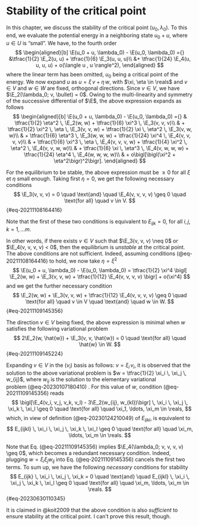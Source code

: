 # Stability of the critical point {#sec-20230630103238}

In this chapter, we discuss the stability of the critical point $(u_0, \lambda_0)$. To this end, we evaluate the potential energy in a neighboring state $u_0 + u$, where $u \in U$ is “small”. We have, to the fourth order
$$
\begin{aligned}[b]
\E(u_0 + u, \lambda_0) - \E(u_0, \lambda_0)
={} &\tfrac{1}{2} \E_2(u, u) + \tfrac{1}{6} \E_3(u, u, u)\\
&+ \tfrac{1}{24} \E_4(u, u, u, u) + o(\langle u , u \rangle^2),
\end{aligned}
$$
where the linear term has been omitted, $u_0$ being a critical point of the energy. We now expand $u$ as $u = \xi \, v + \eta \, w$, with $\xi, \eta \in \reals$ and $v \in V$ and $w \in W$ are fixed, orthogonal directions. Since $v \in V$, we have $\E_2(\lambda_0; v, \bullet) = 0$. Owing to the multi-linearity and symmetry of the successive differential of $\E$, the above expression expands as follows
$$
\begin{aligned}[b]
\E(u_0 + u, \lambda_0) - \E(u_0, \lambda_0) ={}
& \tfrac{1}{2} \eta^2 \, \E_2(w, w) + \tfrac{1}{6} \xi^3 \, \E_3(v, v, v)\\
& + \tfrac{1}{2} \xi^2 \, \eta \, \E_3(v, v, w) + \tfrac{1}{2} \xi \, \eta^2 \, \E_3(v, w, w)\\
& + \tfrac{1}{6} \eta^3 \, \E_3(w, w, w) + \tfrac{1}{24} \xi^4 \, \E_4(v, v, v, v)\\
& + \tfrac{1}{6} \xi^3 \, \eta \, \E_4(v, v, v, w) + \tfrac{1}{4} \xi^2 \, \eta^2 \, \E_4(v, v, w, w)\\
& + \tfrac{1}{6} \xi \, \eta^3 \, \E_4(v, w, w, w) + \tfrac{1}{24} \eta^4 \, \E_4(w, w, w, w)\\
& + o\bigl[\bigl(\xi^2 + \eta^2\bigr)^2\bigr].
\end{aligned}
$$

For the equilibrium to be stable, the above expression must be $\geq 0$ for all $\xi$ et $\eta$ small enough. Taking
first $\eta = 0$, we get the following necessary conditions
$$
\E_3(v, v, v) = 0 \quad \text{and} \quad \E_4(v, v, v, v) \geq 0 \quad \text{for all} \quad v \in V.
$$ {#eq-20211108164416}

::: {.callout-note}
Note that the first of these two conditions is equivalent to $E_{ijk}=0$, for all $i, j, k = 1, \ldots m$.
:::

In other words, if there exists $v \in V$ such that $\E_3(v, v, v) \neq 0$ or $\E_4(v, v, v, v) < 0$, then the equilibrium is *unstable* at the critical point. The above conditions are not sufficient. Indeed, assuming conditions (@eq-20211108164416) to hold, we now take $\eta = \xi^2$
$$
\E(u_0 + u, \lambda_0) - \E(u_0, \lambda_0) = \tfrac{1}{2} \xi^4 \bigl[ \E_2(w, w) + \E_3(v, v, w) + \tfrac{1}{12} \E_4(v, v, v, v) \bigr] + o(\xi^4)
$$
and we get the further necessary condition
$$
\E_2(w, w) + \E_3(v, v, w) + \tfrac{1}{12} \E_4(v, v, v, v) \geq 0 \quad \text{for all} \quad v \in V \quad \text{and} \quad w \in W.
$$ {#eq-20211109145356}

The direction $v \in V$ being fixed, the above expression is minimal when $w$ satisfies the following variational problem
$$
2\E_2(w, \hat{w}) + \E_3(v, v, \hat{w}) = 0 \quad \text{for all} \quad \hat{w} \in W.
$$ {#eq-20211109145224}

Expanding $v \in V$ in the $(v_i)$ basis as follows: $v = \xi_i \, v_i$, it is observed that the solution to the above variational problem is $w = \tfrac{1}{2} \xi_i \, \xi_j \, w_{ij}$, where $w_{ij}$ is the solution to the elementary variational problem (@eq-20230107180410) . For this value of $w$, condition (@eq-20211109145356) reads
$$
\bigl[\E_4(v_i, v_j, v_k, v_l) - 3\E_2(w_{ij}, w_{kl})\bigr] \, \xi_i \, \xi_j \, \xi_k \, \xi_l \geq 0
\quad \text{for all} \quad \xi_1, \ldots, \xi_m \in \reals,
$$
which, in view of definition (@eq-20230124210049) of $E_{ijkl}$, is equivalent to
$$
E_{ijkl} \, \xi_i \, \xi_j \, \xi_k \, \xi_l \geq 0 \quad \text{for all} \quad \xi_m, \ldots, \xi_m \in \reals.
$$

Note that Eq. (@eq-20211109145356) implies $\E_4(\lambda_0; v, v, v, v) \geq 0$, which becomes a redundant necessary condition. Indeed, plugging $w= \xi_i \xi_j w_{ij}$ into Eq. (@eq-20211109145356) cancels the first two terms. To sum up, we have the following *necessary* conditions for stability
$$
E_{ijk} \, \xi_i \, \xi_j \, \xi_k = 0 \quad \text{and} \quad E_{ijkl} \, \xi_i \, \xi_j \, \xi_k \, \xi_l \geq 0
\quad \text{for all} \quad \xi_m, \ldots, \xi_m \in \reals.
$$ {#eq-20230630110345}

::: {.callout-warning}
It is claimed in @koit2009 that the above condition is also *sufficient* to ensure stability at the critical point. I can't prove this result, though.
:::
